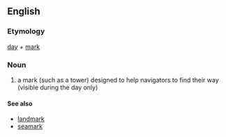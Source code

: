 ==English==
===Etymology===
[[day]] + [[mark]]

===Noun===
{{wikipedia}}
{{en-noun}}
#a mark (such as a tower) designed to help navigators to find their way (visible during the day only)

====See also====
*[[landmark]]
*[[seamark]]